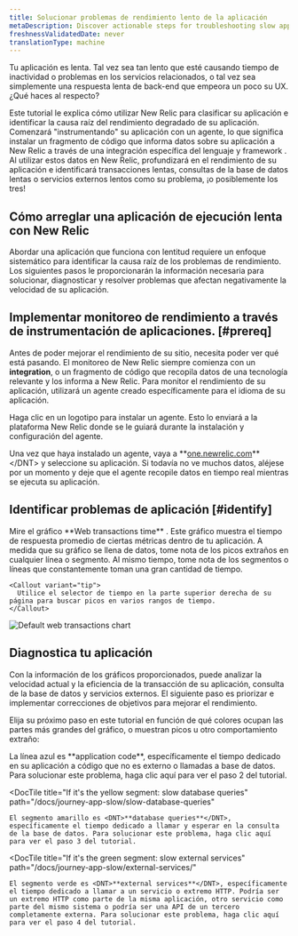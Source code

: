 ```yaml
---
title: Solucionar problemas de rendimiento lento de la aplicación
metaDescription: Discover actionable steps for troubleshooting slow application performance to identify and resolve issues for a smoother user experience.
freshnessValidatedDate: never
translationType: machine
---
```



Tu aplicación es lenta. Tal vez sea tan lento que esté causando tiempo de inactividad o problemas en los servicios relacionados, o tal vez sea simplemente una respuesta lenta de back-end que empeora un poco su UX. ¿Qué haces al respecto?

Este tutorial le explica cómo utilizar New Relic para clasificar su aplicación e identificar la causa raíz del rendimiento degradado de su aplicación. Comenzará "instrumentando" su aplicación con un agente, lo que significa instalar un fragmento de código que informa datos sobre su aplicación a New Relic a través de una integración específica del lenguaje y framework . Al utilizar estos datos en New Relic, profundizará en el rendimiento de su aplicación e identificará transacciones lentas, consultas de la base de datos lentas o servicios externos lentos como su problema, ¡o posiblemente los tres!

## Cómo arreglar una aplicación de ejecución lenta con New Relic

Abordar una aplicación que funciona con lentitud requiere un enfoque sistemático para identificar la causa raíz de los problemas de rendimiento. Los siguientes pasos le proporcionarán la información necesaria para solucionar, diagnosticar y resolver problemas que afectan negativamente la velocidad de su aplicación.

## Implementar monitoreo de rendimiento a través de instrumentación de aplicaciones. [#prereq]

Antes de poder mejorar el rendimiento de su sitio, necesita poder ver qué está pasando. El monitoreo de New Relic siempre comienza con un <DNT>**integration**</DNT>, o un fragmento de código que recopila datos de una tecnología relevante y los informa a New Relic. Para monitor el rendimiento de su aplicación, utilizará un agente creado específicamente para el idioma de su aplicación.

Haga clic en un logotipo para instalar un agente. Esto lo enviará a la plataforma New Relic donde se le guiará durante la instalación y configuración del agente.

<TechTileGrid>
  <TechTile
    name="Go agent"
    icon="logo-go"
    to="https://one.newrelic.com/nr1-core?state=985d4005-ba90-a8c7-1da1-2af34539b03b"
  />

  <TechTile
    name="Java agent"
    icon="logo-java"
    to="https://one.newrelic.com/nr1-core?state=80d18bcb-4919-1fcb-2b77-9406838eb916"
  />

  <TechTile
    name=".NET agent"
    icon="logo-dotnet"
    to="https://one.newrelic.com/nr1-core?state=30e93090-6dfa-6b70-8e75-472f54414355"
  />

  <TechTile
    name="Node.js agent"
    icon="logo-nodejs"
    to="https://one.newrelic.com/marketplace/install-data-source?state=be2e62fa-cc3b-c428-27c4-8d662c9e80a1"
  />

  <TechTile
    name="PHP agent"
    icon="logo-php"
    to="https://one.newrelic.com/nr1-core?state=aa633b41-72d4-009c-3abf-55dcf64894fe"
  />

  <TechTile
    name="Python agent"
    icon="logo-python"
    to="https://one.newrelic.com/nr1-core?state=20fda75b-58fb-a92a-f9e1-7b052035c6e8"
  />

  <TechTile
    name="Ruby agent"
    icon="logo-ruby"
    to="https://one.newrelic.com/nr1-core?state=d69143ab-605c-579b-25bf-cc6e5fee5b80"
  />
</TechTileGrid>

Una vez que haya instalado un agente, vaya a <DNT>**[one.newrelic.com](https://one.newrelic.com/nr1-core?filters=(domain%3D'APM'ANDtype%3D'APPLICATION'))**</DNT> y seleccione su aplicación. Si todavía no ve muchos datos, aléjese por un momento y deje que el agente recopile datos en tiempo real mientras se ejecuta su aplicación.

## Identificar problemas de aplicación [#identify]

<SideBySide>
  <Side>
    Mire el gráfico <DNT>**Web transactions time**</DNT> . Este gráfico muestra el tiempo de respuesta promedio de ciertas métricas dentro de tu aplicación. A medida que su gráfico se llena de datos, tome nota de los picos extraños en cualquier línea o segmento. Al mismo tiempo, tome nota de los segmentos o líneas que constantemente toman una gran cantidad de tiempo.

    <Callout variant="tip">
      Utilice el selector de tiempo en la parte superior derecha de su página para buscar picos en varios rangos de tiempo.
    </Callout>
  </Side>

  <Side>
    <img
      title="Default web transactions chart"
      alt="Default web transactions chart"
      src={journeyWebTrans}
    />
  </Side>
</SideBySide>

## Diagnostica tu aplicación

Con la información de los gráficos proporcionados, puede analizar la velocidad actual y la eficiencia de la transacción de su aplicación, consulta de la base de datos y servicios externos. El siguiente paso es priorizar e implementar correcciones de objetivos para mejorar el rendimiento.

Elija su próximo paso en este tutorial en función de qué colores ocupan las partes más grandes del gráfico, o muestran picos u otro comportamiento extraño:

<DocTiles>
  <DocTile
    title="If it's the blue line: slow application traces"
    path="/docs/journey-app-slow/problematic-transactions"
  >
    La línea azul es <DNT>**application code**</DNT>, específicamente el tiempo dedicado en su aplicación a código que no es externo o llamadas a base de datos. Para solucionar este problema, haga clic aquí para ver el paso 2 del tutorial.
  </DocTile>

  <DocTile
    title="If it's the yellow segment: slow database queries"
    path="/docs/journey-app-slow/slow-database-queries"
  >
    El segmento amarillo es <DNT>**database queries**</DNT>, específicamente el tiempo dedicado a llamar y esperar en la consulta de la base de datos. Para solucionar este problema, haga clic aquí para ver el paso 3 del tutorial.
  </DocTile>

  <DocTile
    title="If it's the green segment: slow external services"
    path="/docs/journey-app-slow/external-services/"
  >
    El segmento verde es <DNT>**external services**</DNT>, específicamente el tiempo dedicado a llamar a un servicio o extremo HTTP. Podría ser un extremo HTTP como parte de la misma aplicación, otro servicio como parte del mismo sistema o podría ser una API de un tercero completamente externa. Para solucionar este problema, haga clic aquí para ver el paso 4 del tutorial.
  </DocTile>
</DocTiles>